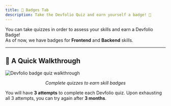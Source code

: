 ```yaml
---
title: 🏅 Badges Tab
description: Take the Devfolio Quiz and earn yourself a badge! 🏅
---
```


You can take quizzes in order to assess your skills and earn a Devfolio Badge!  
As of now, we have badges for **Frontend** and **Backend** skills.

---

## 🎯 A Quick Walkthrough

<img src="/assets/badge.gif" alt="Devfolio badge quiz walkthrough" />
<p align="center"><i>Complete quizzes to earn skill badges</i></p>

<Callout title="Attempts Policy" type="info">
  You will have <strong>3 attempts</strong> to complete each Devfolio quiz.  
  Upon exhausting all 3 attempts, you can try again after <strong>3 months</strong>.
</Callout>
